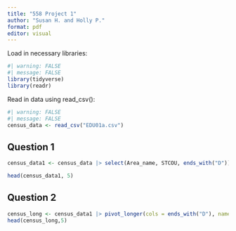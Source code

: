 ```yaml
---
title: "558 Project 1"
author: "Susan H. and Holly P."
format: pdf
editor: visual
---
```


Load in necessary libraries:

```r
#| warning: FALSE
#| message: FALSE
library(tidyverse)
library(readr)


```

Read in data using read_csv():

```r
#| warning: FALSE
#| message: FALSE
census_data <- read_csv("EDU01a.csv")


```

## Question 1

```r

census_data1 <- census_data |> select(Area_name, STCOU, ends_with("D")) 

head(census_data1, 5)


```

## Question 2

```r
census_long <- census_data1 |> pivot_longer(cols = ends_with("D"), names_to = "EnrollmentID", values_to = "Enrollment_Total")
head(census_long,5)
```

